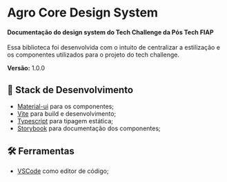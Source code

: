 
<Meta title="Agro Core" />

# Agro Core Design System

<h4>Documentação do design system do Tech Challenge da Pós Tech FIAP</h4>

Essa biblioteca foi desenvolvida com o intuito de centralizar a estilização e os componentes utilizados para o projeto do tech challenge.

<b>Versão:</b> 1.0.0

## 📌 Stack de Desenvolvimento
- [Material-ui](https://mui.com/material-ui/) para os componentes;
- [Vite](https://vitejs.dev/) para build e desenvolvimento;
- [Typescript](https://www.typescriptlang.org/) para tipagem estática;
- [Storybook](https://storybook.js.org/) para documentação dos componentes;

## 🛠 Ferramentas
- [VSCode](https://code.visualstudio.com/) como editor de código;
